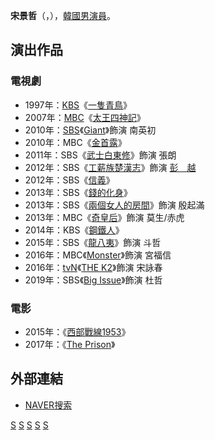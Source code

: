{{藝人
|姓名 = 宋景哲
|類型 = 男演員
|圖片 = 
|圖片尺寸 = 
|圖片簡介 = 
|本名 = 
|外文名 =  송경철
|外文 = ko
|羅馬拼音 = Song Kyung Chul
|英文名 =
|暱稱 =
|其他藝名 = 
|國籍 = {{KOR}}
|出生日期 = {{birth_date_and_age|1952|11|5}}
|出生地點 = {{KOR}}
|宗教信仰 = 
|語言 = [[韓語|韓語]]
|職業 = [[演員|演員]]
|教育程度 = 崇實網路大學 企業業務部
|出道作品 = 
|出道日期 = 1973年
|代表作品 = 
|活躍年代 =
|唱片公司 = 
|經紀公司 = 
|相關團體 = 
|網站 = 
}}

'''宋景哲'''（{{lang-ko|'''송경철'''}}，{{bd|1952年|11月5日}}），[[韓國|韓國]][[男演員|男演員]]。

== 演出作品 ==
=== 電視劇 ===
*1997年：[[韓國放送公社|KBS]]《[[一隻青鳥|一隻青鳥]]》
*2007年：[[文化廣播_(韓國)|MBC]]《[[太王四神記|太王四神記]]》
*2010年：[[SBS_(韓國)|SBS]]《[[巨人_(韓國電視劇)|Giant]]》飾演 南英初
*2010年：MBC《[[金首露_(電視劇)|金首露]]》
*2011年：SBS《[[武士白東修|武士白東修]]》飾演 張朗
*2012年：SBS《[[工薪族楚漢志|工薪族楚漢志]]》飾演 [[彭越|彭　越]]
*2012年：SBS《[[信義_(韓國電視劇)|信義]]》
*2013年：SBS《[[錢的化身|錢的化身]]》
*2013年：SBS《[[兩個女人的房間|兩個女人的房間]]》飾演 殷起滿
*2013年：MBC《[[奇皇后_(電視劇)|奇皇后]]》飾演 莫生/赤虎
*2014年：KBS《[[鋼鐵人_(電視劇)|鋼鐵人]]》
*2015年：SBS《[[龍八夷|龍八夷]]》飾演 斗哲
*2016年：MBC《[[Monster_(電視劇)|Monster]]》飾演 宮福信
*2016年：[[tvN|tvN]]《[[THE_K2|THE K2]]》飾演 宋詠春
*2019年：SBS《[[Big_Issue|Big Issue]]》飾演 杜哲

=== 電影 ===
*2015年：《[[西部戰線1953|西部戰線1953]]》
*2017年：《[[The_Prison|The Prison]]》

== 外部連結 ==
*[http://people.search.naver.com/search.naver?where=nexearch&query=%EC%86%A1%EA%B2%BD%EC%B2%A0&sm=tab_etc&ie=utf8&key=PeopleService&os=100215 NAVER搜索]{{ko}}


[[Category:韓國電視演員|S]]
[[Category:韓國電影演員|S]]
[[Category:宋姓|S]]
[[Category:韓國男演員|S]]
[[Category:1952年出生|S]]
